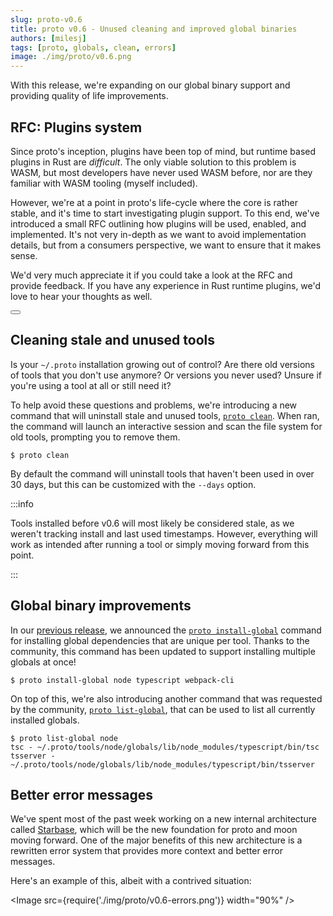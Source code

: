 ```yaml
---
slug: proto-v0.6
title: proto v0.6 - Unused cleaning and improved global binaries
authors: [milesj]
tags: [proto, globals, clean, errors]
image: ./img/proto/v0.6.png
---
```



With this release, we're expanding on our global binary support and providing quality of life
improvements.

<!--truncate-->

## RFC: Plugins system

Since proto's inception, plugins have been top of mind, but runtime based plugins in Rust are
_difficult_. The only viable solution to this problem is WASM, but most developers have never used
WASM before, nor are they familiar with WASM tooling (myself included).

However, we're at a point in proto's life-cycle where the core is rather stable, and it's time to
start investigating plugin support. To this end, we've introduced a small RFC outlining how plugins
will be used, enabled, and implemented. It's not very in-depth as we want to avoid implementation
details, but from a consumers perspective, we want to ensure that it makes sense.

We'd very much appreciate it if you could take a look at the RFC and provide feedback. If you have
any experience in Rust runtime plugins, we'd love to hear your thoughts as well.

<div class="flex justify-center">
  <Button label="View RFC" href="https://github.com/moonrepo/proto/issues/73" size="lg" />
</div>

## Cleaning stale and unused tools

Is your `~/.proto` installation growing out of control? Are there old versions of tools that you
don't use anymore? Or versions you never used? Unsure if you're using a tool at all or still need
it?

To help avoid these questions and problems, we're introducing a new command that will uninstall
stale and unused tools, [`proto clean`](/docs/proto/commands/clean). When ran, the command will
launch an interactive session and scan the file system for old tools, prompting you to remove them.

```shell
$ proto clean
```

By default the command will uninstall tools that haven't been used in over 30 days, but this can be
customized with the `--days` option.

:::info

Tools installed before v0.6 will most likely be considered stale, as we weren't tracking install and
last used timestamps. However, everything will work as intended after running a tool or simply
moving forward from this point.

:::

## Global binary improvements

In our [previous release](./proto-v0.5), we announced the
[`proto install-global`](/docs/proto/commands/install-global) command for installing global
dependencies that are unique per tool. Thanks to the community, this command has been updated to
support installing multiple globals at once!

```shell
$ proto install-global node typescript webpack-cli
```

On top of this, we're also introducing another command that was requested by the community,
[`proto list-global`](/docs/proto/commands/list-global), that can be used to list all currently
installed globals.

```shell
$ proto list-global node
tsc - ~/.proto/tools/node/globals/lib/node_modules/typescript/bin/tsc
tsserver - ~/.proto/tools/node/globals/lib/node_modules/typescript/bin/tsserver
```

## Better error messages

We've spent most of the past week working on a new internal architecture called
[Starbase](https://github.com/moonrepo/starbase), which will be the new foundation for proto and
moon moving forward. One of the major benefits of this new architecture is a rewritten error system
that provides more context and better error messages.

Here's an example of this, albeit with a contrived situation:

<Image src={require('./img/proto/v0.6-errors.png')} width="90%" />
